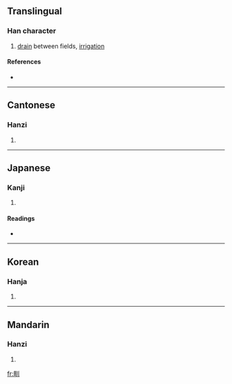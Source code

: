 ==Translingual==

===Han character===
{{Han char|rn=102|rad=田|as=03|sn=8|four=6200<sub>0</sub>|canj=田中中中 (WLLL)}}

# [[drain]] between fields, [[irrigation]]

====References====
* {{Han ref|kx=0759.090|dkj=21740|dj=1169.090|hdz=42530.110|uh=753D|ud=30013|bh=AAB6|bd=43702}}

----

==Cantonese==

===Hanzi===
{{yue-hanzi|jyut=|y=jan3}}

# {{defn|Cantonese}}

----

==Japanese==

===Kanji===
{{ja-kanji|grade=|rs=田03}}

# {{defn|Japanese}}

====Readings====
* {{ja-readings|on=[[けん]] (ken), [[けい]] (kei), [[きょう]] (kyō)|kun=[[みぞ]] (mizo)}}

----

==Korean==

===Hanja===
{{ko-hanja|hangeul=[[견]]|eumhun=|rv=gyeon|mr=kyŏn|y=kyen}}

# {{defn|Korean}}

----

==Mandarin==

===Hanzi===
{{cmn-hanzi|pin=[[quǎn]] ([[quan3]])|wg=ch'üan<sup>3</sup>}}

# {{defn|Mandarin}}

[[fr:甽]]